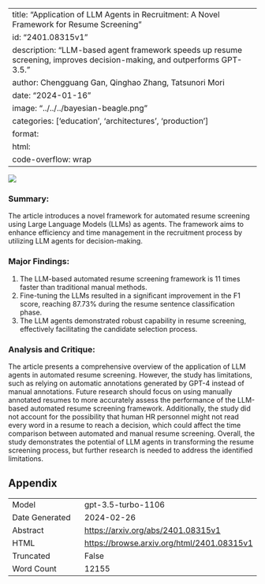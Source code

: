 
---
title: "Application of LLM Agents in Recruitment: A Novel Framework for Resume Screening"
id: "2401.08315v1"
description: "LLM-based agent framework speeds up resume screening, improves decision-making, and outperforms GPT-3.5."
author: Chengguang Gan, Qinghao Zhang, Tatsunori Mori
date: "2024-01-16"
image: "../../../bayesian-beagle.png"
categories: ['education', 'architectures', 'production']
format:
  html:
    code-overflow: wrap
---

![](../../../bayesian-beagle.png)

### **Summary:**
The article introduces a novel framework for automated resume screening using Large Language Models (LLMs) as agents. The framework aims to enhance efficiency and time management in the recruitment process by utilizing LLM agents for decision-making.

### **Major Findings:**
1. The LLM-based automated resume screening framework is 11 times faster than traditional manual methods.
2. Fine-tuning the LLMs resulted in a significant improvement in the F1 score, reaching 87.73% during the resume sentence classification phase.
3. The LLM agents demonstrated robust capability in resume screening, effectively facilitating the candidate selection process.

### **Analysis and Critique:**
The article presents a comprehensive overview of the application of LLM agents in automated resume screening. However, the study has limitations, such as relying on automatic annotations generated by GPT-4 instead of manual annotations. Future research should focus on using manually annotated resumes to more accurately assess the performance of the LLM-based automated resume screening framework. Additionally, the study did not account for the possibility that human HR personnel might not read every word in a resume to reach a decision, which could affect the time comparison between automated and manual resume screening. Overall, the study demonstrates the potential of LLM agents in transforming the resume screening process, but further research is needed to address the identified limitations.

## Appendix

|          |          |
|----------|----------|
| Model     | gpt-3.5-turbo-1106       |
| Date Generated     | 2024-02-26       |
| Abstract | [https://arxiv.org/abs/2401.08315v1](https://arxiv.org/abs/2401.08315v1)        |
| HTML     | [https://browse.arxiv.org/html/2401.08315v1](https://browse.arxiv.org/html/2401.08315v1)       |
| Truncated       | False       |
| Word Count       | 12155       |